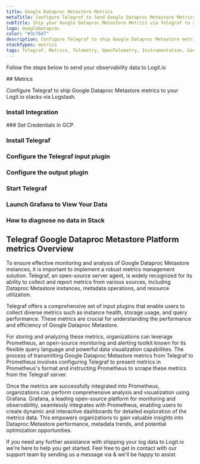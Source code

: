 ```yaml
---
title: Google Dataproc Metastore Metrics
metaTitle: Configure Telegraf to Send Google Dataproc Metastore Metrics
subTitle: Ship your Google Dataproc Metastore Metrics via Telegraf to your Logit.io Stack
logo: GoogleDataproc
color: "#3c76d7"
description: Configure Telegraf to ship Google Dataproc Metastore metrics to your Logit.io stacks. Get started using our Telegraf Google Dataproc Metastore metrics example.
stackTypes: metrics
tags: Telegraf, Metrics, Telemetry, OpenTelemetry, Instrumentation, Google Dataproc Metastore, Data Management
---
```


Follow the steps below to send your observability data to Logit.io

<Steps>
  ## Metrics

  Configure Telegraf to ship Google Dataproc Metastore metrics to your Logit.io stacks via Logstash.
  
  ### Install Integration
  <InstallIntegration/>
  ### Set Credentials in GCP

  <SetGCPCredentials intro="Google Dataproc Metastore is a managed metadata management service within Google Cloud that allows organizations to easily create and manage Apache Hive metastores. It provides a centralized and scalable solution for storing and managing metadata, making it easier to work with big data analytics and processing frameworks."/>
  
  ### Install Telegraf

  <InstallTelegraf />

  ### Configure the Telegraf input plugin

  <TelegrafStackDriverInput metric_type="metastore.googleapis.com"/>

  ### Configure the output plugin

  <TelegrafOutputPlugin />

  ### Start Telegraf

  <StartTelegraf />

  ### Launch Grafana to View Your Data

  <LaunchVisualizer type="metrics" />

  ### How to diagnose no data in Stack

  <DiagnoseNoData />
</Steps>

## Telegraf Google Dataproc Metastore Platform metrics Overview

To ensure effective monitoring and analysis of Google Dataproc Metastore instances, it is important to 
implement a robust metrics management solution. Telegraf, an open-source server agent, is widely recognized 
for its ability to collect and report metrics from various sources, including Dataproc Metastore instances, 
metadata operations, and resource utilization.

Telegraf offers a comprehensive set of input plugins that enable users to collect diverse metrics such as 
instance health, storage usage, and query performance. These metrics are crucial for understanding the 
performance and efficiency of Google Dataproc Metastore.

For storing and analyzing these metrics, organizations can leverage Prometheus, an open-source monitoring 
and alerting toolkit known for its flexible query language and powerful data visualization capabilities. 
The process of transmitting Google Dataproc Metastore metrics from Telegraf to Prometheus involves 
configuring Telegraf to present metrics in Prometheus's format and instructing Prometheus to scrape these 
metrics from the Telegraf server.

Once the metrics are successfully integrated into Prometheus, organizations can perform comprehensive 
analysis and visualization using Grafana. Grafana, a leading open-source platform for monitoring and 
observability, seamlessly integrates with Prometheus, enabling users to create dynamic and interactive 
dashboards for detailed exploration of the metrics data. This empowers organizations to gain valuable 
insights into Dataproc Metastore performance, metadata trends, and potential optimization opportunities.

If you need any further assistance with shipping your log data to Logit.io we're here to help you 
get started. Feel free to get in contact with our support team by sending us a message via <IntercomButton text="live chat" /> & we'll be happy to assist.
